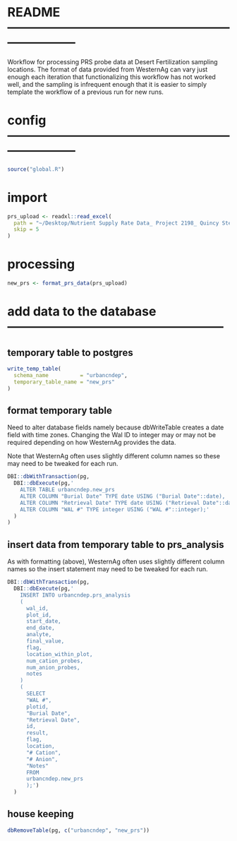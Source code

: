 # README -----------------------------------------------------------------------

Workflow for processing PRS probe data at Desert Fertilization sampling
locations. The format of data provided from WesternAg can vary just enough each
iteration that functionalizing this workflow has not worked well, and the
sampling is infrequent enough that it is easier to simply template the workflow
of a previous run for new runs.


# config -----------------------------------------------------------------------

```r

source("global.R")

```

# import

```r

prs_upload <- readxl::read_excel(
  path = "~/Desktop/Nutrient Supply Rate Data_ Project 2198_ Quincy Stewart_6003.xlsx",
  skip = 5
)

```

# processing

```r

new_prs <- format_prs_data(prs_upload)

```

# add data to the database -----------------------------------------------------

## temporary table to postgres

```r

write_temp_table(
  schema_name          = "urbancndep",
  temporary_table_name = "new_prs"
)

```

## format temporary table

Need to alter database fields namely because dbWriteTable creates a date field
with time zones. Changing the Wal ID to integer may or may not be required
depending on how WesternAg provides the data.

Note that WesternAg often uses slightly different column names so these may
need to be tweaked for each run.

```r

DBI::dbWithTransaction(pg,
  DBI::dbExecute(pg,'
    ALTER TABLE urbancndep.new_prs
    ALTER COLUMN "Burial Date" TYPE date USING ("Burial Date"::date),
    ALTER COLUMN "Retrieval Date" TYPE date USING ("Retrieval Date"::date),
    ALTER COLUMN "WAL #" TYPE integer USING ("WAL #"::integer);'
  )
)

```

## insert data from temporary table to prs_analysis

As with formatting (above), WesternAg often uses slightly different column
names so the insert statement may need to be tweaked for each run.

```r

DBI::dbWithTransaction(pg,
  DBI::dbExecute(pg,'
    INSERT INTO urbancndep.prs_analysis
    (
      wal_id,
      plot_id,
      start_date,
      end_date,
      analyte,
      final_value,
      flag,
      location_within_plot,
      num_cation_probes,
      num_anion_probes,
      notes
    )
    (
      SELECT
      "WAL #",
      plotid,
      "Burial Date",
      "Retrieval Date",
      id,
      result,
      flag,
      location,
      "# Cation",
      "# Anion",
      "Notes"
      FROM
      urbancndep.new_prs
      );')
  )

```

## house keeping

```r

dbRemoveTable(pg, c("urbancndep", "new_prs"))

```
